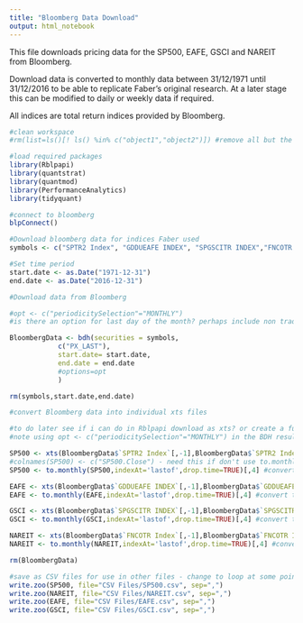 ```yaml
---
title: "Bloomberg Data Download"
output: html_notebook
---
```


This file downloads pricing data for the SP500, EAFE, GSCI and NAREIT from Bloomberg.

Download data is converted to monthly data between 31/12/1971 until 31/12/2016 to be able to replicate Faber's original research. At a later stage this can be modified to daily or weekly data if required.

All indices are total return indices provided by Bloomberg.

```r
#clean workspace 
#rm(list=ls()[! ls() %in% c("object1","object2")]) #remove all but the objects you define e.g. object1 and object2
```

```r
#load required packages
library(Rblpapi)
library(quantstrat) 
library(quantmod)
library(PerformanceAnalytics)
library(tidyquant)
```

```r
#connect to bloomberg
blpConnect()
```

```r
#Download bloomberg data for indices Faber used
symbols <- c("SPTR2 Index", "GDDUEAFE INDEX", "SPGSCITR INDEX","FNCOTR Index")

#Set time period
start.date <- as.Date("1971-12-31")
end.date <- as.Date("2016-12-31")
```

```r
#Download data from Bloomberg

#opt <- c("periodicitySelection"="MONTHLY") 
#is there an option for last day of the month? perhaps include non trading days? currently gives different dates to fred download and requies use of to.monthly function below

BloombergData <- bdh(securities = symbols, 
            c("PX_LAST"), 
            start.date= start.date,
            end.date = end.date
            #options=opt
            )

rm(symbols,start.date,end.date)
```

```r
#convert Bloomberg data into individual xts files 

#to do later see if i can do in Rblpapi download as xts? or create a function/loop?)
#note using opt <- c("periodicitySelection"="MONTHLY") in the BDH results in different last days of the month to fred

SP500 <- xts(BloombergData$`SPTR2 Index`[,-1],BloombergData$`SPTR2 Index`[,1])
#colnames(SP500) <- c("SP500.Close") - need this if don't use to.monthly?
SP500 <- to.monthly(SP500,indexAt='lastof',drop.time=TRUE)[,4] #convert to monthly

EAFE <- xts(BloombergData$`GDDUEAFE INDEX`[,-1],BloombergData$`GDDUEAFE INDEX`[,1])
EAFE <- to.monthly(EAFE,indexAt='lastof',drop.time=TRUE)[,4] #convert to monthly

GSCI <- xts(BloombergData$`SPGSCITR INDEX`[,-1],BloombergData$`SPGSCITR INDEX`[,1])
GSCI <- to.monthly(GSCI,indexAt='lastof',drop.time=TRUE)[,4] #convert to monthly

NAREIT <- xts(BloombergData$`FNCOTR Index`[,-1],BloombergData$`FNCOTR Index`[,1])
NAREIT <- to.monthly(NAREIT,indexAt='lastof',drop.time=TRUE)[,4] #convert to monthly

rm(BloombergData)
```

```r
#save as CSV files for use in other files - change to loop at some point
write.zoo(SP500, file="CSV Files/SP500.csv", sep=",")
write.zoo(NAREIT, file="CSV Files/NAREIT.csv", sep=",")
write.zoo(EAFE, file="CSV Files/EAFE.csv", sep=",")
write.zoo(GSCI, file="CSV Files/GSCI.csv", sep=",")
```

